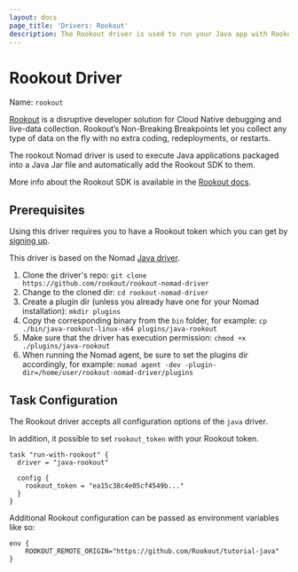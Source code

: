 ```yaml
---
layout: docs
page_title: 'Drivers: Rookout'
description: The Rookout driver is used to run your Java app with Rookout.
---
```


# Rookout Driver

Name: `rookout`

[Rookout](https://rookout.com) is a disruptive developer solution for Cloud Native debugging and live-data collection. Rookout’s Non-Breaking Breakpoints let you collect any type of data on the fly with no extra coding, redeployments, or restarts.

The rookout Nomad driver is used to execute Java applications packaged into a Java Jar file and automatically add the Rookout SDK to them.

More info about the Rookout SDK is available in the [Rookout docs](https://docs.rookout.com).

## Prerequisites

Using this driver requires you to have a Rookout token which you can get by [signing up](http://rookout.com).

This driver is based on the Nomad [Java driver](https://www.nomadproject.io/docs/drivers/java).

1. Clone the driver's repo: `git clone https://github.com/rookout/rookout-nomad-driver`
2. Change to the cloned dir: `cd rookout-nomad-driver`
3. Create a plugin dir (unless you already have one for your Nomad installation): `mkdir plugins`
4. Copy the corresponding binary from the `bin` folder, for example: `cp ./bin/java-rookout-linux-x64 plugins/java-rookout`
5. Make sure that the driver has execution permission: `chmod +x ./plugins/java-rookout`
6. When running the Nomad agent, be sure to set the plugins dir accordingly, for example: `nomad agent -dev -plugin-dir=/home/user/rookout-nomad-driver/plugins`

## Task Configuration

The Rookout driver accepts all configuration options of the `java` driver.

In addition, it possible to set `rookout_token` with your Rookout token.

```hcl
task "run-with-rookout" {
  driver = "java-rookout"

  config {
    rookout_token = "ea15c38c4e05cf4549b..."
  }
}
```

Additional Rookout configuration can be passed as environment variables like so:
```hcl
env {
    ROOKOUT_REMOTE_ORIGIN="https://github.com/Rookout/tutorial-java"
}
```
